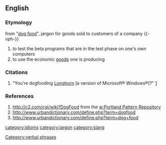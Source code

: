 ==English==
===Etymology===
from "[[dog food]]", jargon for goods sold to customers of a company
{{-vph-}}
#to test the beta programs that are in the test phase on one's own computers
#to use the economic [[good]]s one is producing

===Citations===
#"You're dogfooding [[w:Longhorn|Longhorn]] [a version of Microsoft® Windows®]?" [http://channel9.msdn.com/default.aspx]
===References===
#http://c2.com/cgi/wiki?DogFood from the [[w:Portland Pattern Repository]]
#http://www.urbandictionary.com/define.php?term=dogfood
#http://www.urbandictionary.com/define.php?term=dog+food

[[category:idioms]]
[[category:jargon]]
[[category:slang]]
[[Category:verbal phrases]]